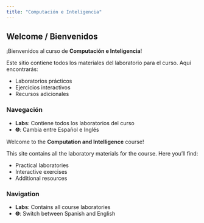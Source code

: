 ```yaml
---
title: "Computación e Inteligencia"
---
```


## Welcome / Bienvenidos

::: {.content-es}
¡Bienvenidos al curso de **Computación e Inteligencia**!

Este sitio contiene todos los materiales del laboratorio para el curso. Aquí encontrarás:

- Laboratorios prácticos
- Ejercicios interactivos  
- Recursos adicionales

### Navegación

- **Labs**: Contiene todos los laboratorios del curso
- **🌐**: Cambia entre Español e Inglés
:::

::: {.content-en}
Welcome to the **Computation and Intelligence** course!

This site contains all the laboratory materials for the course. Here you'll find:

- Practical laboratories
- Interactive exercises
- Additional resources

### Navigation

- **Labs**: Contains all course laboratories
- **🌐**: Switch between Spanish and English
:::
